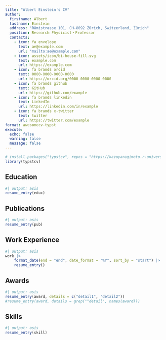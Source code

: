 ```yaml
---
title: "Albert Einstein's CV"
author:
  firstname: Albert
  lastname: Einstein
  address: "Rämistrasse 101, CH-8092 Zürich, Switzerland, Zürich"
  position: Research Physicist・Professor
  contacts:
    - icon: fa envelope
      text: ae@example.com
      url: "mailto:ae@example.com"
    - icon: assets/icon/bi-house-fill.svg
      text: example.com
      url: https://example.com
    - icon: fa brands orcid
      text: 0000-0000-0000-0000
      url: https://orcid.org/0000-0000-0000-0000
    - icon: fa brands github
      text: GitHub
      url: https://github.com/example
    - icon: fa brands linkedin
      text: LinkedIn
      url: https://linkedin.com/in/example
    - icon: fa brands x-twitter
      text: twitter
      url: https://twitter.com/example
format: awesomecv-typst
execute:
  echo: false
  warning: false
  message: false
---
```


```r
# install.packages("typstcv", repos = "https://kazuyanagimoto.r-universe.dev")
library(typstcv)
```


## Education

```r
#| output: asis
resume_entry(educ)
```


## Publications

```r
#| output: asis
resume_entry(pub)
```

## Work Experience

```r
#| output: asis
work |>
    format_date(end = "end", date_format = "%Y", sort_by = "start") |>
    resume_entry()
```

## Awards

```r
#| output: asis
resume_entry(award, details = c("detail1", "detail2"))
#resume_entry(award, details = grep("^detail", names(award)))
```

## Skills

```r
#| output: asis
resume_entry(skill)
```